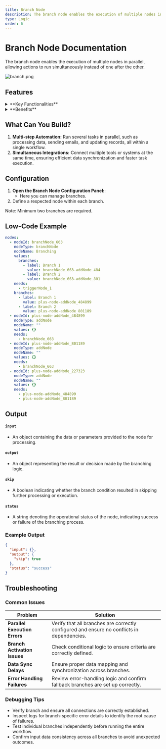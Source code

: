```yaml
---
title: Branch Node
description: The branch node enables the execution of multiple nodes in parallel, allowing actions to run simultaneously instead of one after the other.
type: Logic
order: 6
---
```


# Branch Node Documentation

The branch node enables the execution of multiple nodes in parallel, allowing actions to run simultaneously instead of one after the other.

![branch.png](./img/branch/branch.png)

## Features

<details>  
  <summary>**Key Functionalities**</summary>

1. **Parallel Execution:** Execute multiple tasks simultaneously, improving efficiency and reducing processing time.

2. **Flexible Workflow Design:** Easily create complex workflows by adding, editing, or removing branches as needed.

3. **Conditional Logic Support:** Implement advanced logic to determine which branches to activate based on specific criteria.

4. **Error Handling:** Ensure robust workflows with dedicated error-handling branches for different scenarios.

5. **Real-time Monitoring:** Track the execution of each branch in real time, providing visibility into the workflow's progress.

</details>

<details>  
  <summary>**Benefits**</summary>

1. **Increased Productivity:** Automate and parallelize tasks to reduce completion times and maximize output.

2. **Enhanced Flexibility:** Adapt workflows to meet dynamic requirements with easy-to-configure branching structures.

3. **Simplified Complexity:** Manage intricate processes in a streamlined and visual manner.

4. **Error Mitigation:** Minimize risks by isolating and handling errors within specific branches.

5. **Scalability:** Build workflows that grow with your needs, supporting additional branches or tasks as required.

</details>

## What Can You Build?

1. **Multi-step Automation:** Run several tasks in parallel, such as processing data, sending emails, and updating records, all within a single workflow.
1. **Simultaneous Integrations:** Connect multiple tools or systems at the same time, ensuring efficient data synchronization and faster task execution.

## Configuration

1. **Open the Branch Node Configuration Panel:**:
   - Here you can manage branches.
2. Define a respected node within each branch.

Note: Minimum two branches are required.

## Low-Code Example

```yaml
nodes:
  - nodeId: branchNode_663
    nodeType: branchNode
    nodeName: Branching
    values:
      branches:
        - label: Branch 1
          value: branchNode_663-addNode_484
        - label: Branch 2
          value: branchNode_663-addNode_801
    needs:
      - triggerNode_1
    branches:
      - label: Branch 1
        value: plus-node-addNode_484899
      - label: Branch 2
        value: plus-node-addNode_801189
  - nodeId: plus-node-addNode_484899
    nodeType: addNode
    nodeName: ""
    values: {}
    needs:
      - branchNode_663
  - nodeId: plus-node-addNode_801189
    nodeType: addNode
    nodeName: ""
    values: {}
    needs:
      - branchNode_663
  - nodeId: plus-node-addNode_227323
    nodeType: addNode
    nodeName: ""
    values: {}
    needs:
      - plus-node-addNode_484899
      - plus-node-addNode_801189
```

## Output 

#### `input`
- An object containing the data or parameters provided to the node for processing.

#### `output`
- An object representing the result or decision made by the branching logic.

#### `skip`
- A boolean indicating whether the branch condition resulted in skipping further processing or execution.

#### `status`
- A string denoting the operational status of the node, indicating success or failure of the branching process.


### Example Output

```json
{
  "input": {},
  "output": {
    "skip": true
  },
  "status": "success"
}
```

## Troubleshooting

### Common Issues

| **Problem**                   | **Solution**                                                                               |
| ----------------------------- | ------------------------------------------------------------------------------------------ |
| **Parallel Execution Errors** | Verify that all branches are correctly configured and ensure no conflicts in dependencies. |
| **Branch Activation Issues**  | Check conditional logic to ensure criteria are correctly defined.                          |
| **Data Sync Delays**          | Ensure proper data mapping and synchronization across branches.                            |
| **Error Handling Failures**   | Review error-handling logic and confirm fallback branches are set up correctly.            |

### Debugging Tips

- Verify branch and ensure all connections are correctly established.
- Inspect logs for branch-specific error details to identify the root cause of failures.
- Test individual branches independently before running the entire workflow.
- Confirm input data consistency across all branches to avoid unexpected outcomes.
